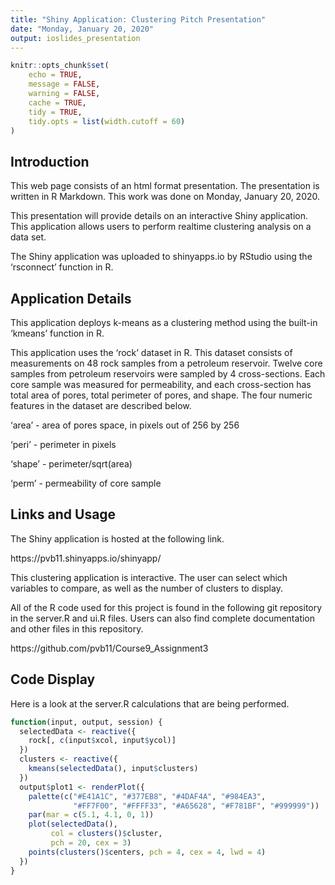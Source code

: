```yaml
---
title: "Shiny Application: Clustering Pitch Presentation"
date: "Monday, January 20, 2020"
output: ioslides_presentation
---
```


```r
knitr::opts_chunk$set(
	echo = TRUE,
	message = FALSE,
	warning = FALSE,
	cache = TRUE,
	tidy = TRUE,
	tidy.opts = list(width.cutoff = 60)
)
```

## Introduction{.smaller}

This web page consists of an html format presentation. The presentation is written in R Markdown. This work was done on Monday, January 20, 2020.

This presentation will provide details on an interactive Shiny application. This application allows users to perform realtime clustering analysis on a data set.

The Shiny application was uploaded to shinyapps.io by RStudio using the 'rsconnect' function in R.

## Application Details{.smaller}

This application deploys k-means as a clustering method using the built-in 'kmeans' function in R.

This application uses the 'rock' dataset in R. This dataset consists of measurements on 48 rock samples from a petroleum reservoir. Twelve core samples from petroleum reservoirs were sampled by 4 cross-sections. Each core sample was measured for permeability, and each cross-section has total area of pores, total perimeter of pores, and shape. The four numeric features in the dataset are described below.

'area' - area of pores space, in pixels out of 256 by 256

'peri' - perimeter in pixels

'shape' - perimeter/sqrt(area)

'perm' - permeability of core sample

## Links and Usage{.smaller}

The Shiny application is hosted at the following link.

https://pvb11.shinyapps.io/shinyapp/

This clustering application is interactive. The user can select which variables to compare, as well as the number of clusters to display.

All of the R code used for this project is found in the following git repository in the server.R and ui.R files. Users can also find complete documentation and other files in this repository.

https://github.com/pvb11/Course9_Assignment3

## Code Display{.smaller}

Here is a look at the server.R calculations that are being performed.

```r
function(input, output, session) {
  selectedData <- reactive({
    rock[, c(input$xcol, input$ycol)]
  })
  clusters <- reactive({
    kmeans(selectedData(), input$clusters)
  })
  output$plot1 <- renderPlot({
    palette(c("#E41A1C", "#377EB8", "#4DAF4A", "#984EA3",
              "#FF7F00", "#FFFF33", "#A65628", "#F781BF", "#999999"))
    par(mar = c(5.1, 4.1, 0, 1))
    plot(selectedData(),
         col = clusters()$cluster,
         pch = 20, cex = 3)
    points(clusters()$centers, pch = 4, cex = 4, lwd = 4)
  })
}
```
